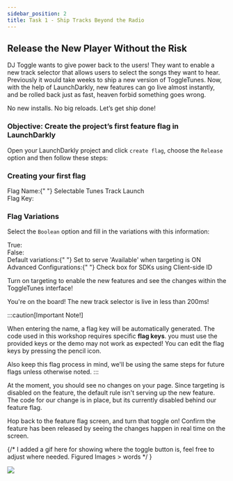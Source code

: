 ```yaml
---
sidebar_position: 2
title: Task 1 - Ship Tracks Beyond the Radio
---
```



##  Release the New Player Without the Risk


DJ Toggle wants to give power back to the users! They want to enable a new track selector that allows users to select the songs they want to hear. Previously it would take weeks to ship a new version of ToggleTunes. 
Now, with the help of LaunchDarkly, new features can go live almost instantly, and be rolled back just as fast, heaven forbid something goes wrong.  

No new installs. No big reloads. Let’s get ship done! 

### Objective: Create the project’s first feature flag in LaunchDarkly


Open your LaunchDarkly project and click `create flag`, choose the `Release` option and then follow these steps:

### Creating your first flag

<div className="text-lg font-bold text-blue-500">
  Flag Name:{" "}
  <span className="text-black dark:text-white font-normal">
    Selectable Tunes Track Launch
  </span>
</div>
<div className="flex items-center space-x-3">
  <span className="text-lg text-blue-500 font-bold">Flag Key:</span>
  <CopyField value="tracklist" client:load />
</div>

### Flag Variations

Select the `Boolean` option and fill in the variations with this information:

<div className="flex items-center space-x-3">
<span className="text-lg text-blue-500 font-bold">True:</span>
<CopyField value='Available' client:load />
</div>

<div className="flex items-center space-x-3">
<span className="text-lg font-bold text-blue-500">False:</span>
<CopyField value='Unavailable' client:load />
</div>

<div className="text-lg font-bold text-blue-500">
Default variations:{" "}
<span className="text-black dark:text-white font-normal">Set to serve 'Available' when targeting is ON</span>

</div>

<div className="text-lg font-bold text-blue-500">
Advanced Configurations:{" "}
<span className="text-black dark:text-white font-normal">Check box for SDKs using Client-side ID</span>

</div>

Turn on targeting to enable the new features and see the changes within the ToggleTunes interface! 

You're on the board! The new track selector is live in less than 200ms! 


:::caution[Important Note!]

When entering the name, a flag key will be automatically generated. The code used in this workshop requires specific **flag keys**. you must use the provided keys or the demo may not work as expected! You can edit the flag keys by pressing the pencil icon.

Also keep this flag process in mind, we'll be using the same steps for future flags unless otherwise noted.
:::

At the moment, you should see no changes on your page. Since targeting is disabled on the feature, the default rule isn't serving up the new feature. The code for our change is in place, but its currently disabled behind our feature flag. 

Hop back to the feature flag screen, and turn that toggle on! Confirm the feature has been released by seeing the changes happen in real time on the screen.

{/* I added a gif here for showing where the toggle button is, feel free to adjust where needed.  Figured Images > words */ }

<div className="grid mx-auto">
  <div key="1" className="flex justify-center items-center featurecards">
    <img
      src="/src/assets/img/toggleon.gif"
      className="max-w-full max-h-full "
      role="img"
    />
  </div>
</div>